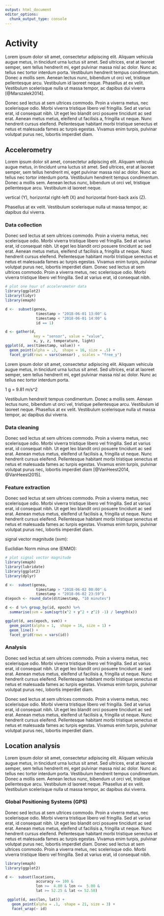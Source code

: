 ```yaml
---
output: html_document
editor_options: 
  chunk_output_type: console
---
```

# Activity {#activity}


Lorem ipsum dolor sit amet, consectetur adipiscing elit. Aliquam vehicula augue
metus, in tincidunt urna luctus sit amet. Sed ultrices, erat at laoreet semper,
sem tellus hendrerit mi, eget pulvinar massa nisl ac dolor. Nunc ac tellus nec
tortor interdum porta. Vestibulum hendrerit tempus condimentum. Donec a mollis
sem. Aenean lectus nunc, bibendum ut orci vel, tristique pellentesque arcu.
Vestibulum id laoreet neque. Phasellus at ex velit. Vestibulum scelerisque nulla
ut massa tempor, ac dapibus dui viverra [@Marszalek2014].  

Donec sed lectus at sem ultrices commodo. Proin a viverra metus, nec scelerisque
odio. Morbi viverra tristique libero vel fringilla. Sed at varius erat, id
consequat nibh. Ut eget leo blandit orci posuere tincidunt ac sed erat. Aenean
metus metus, eleifend ut facilisis a, fringilla ut neque. Nunc hendrerit
cursus eleifend. Pellentesque habitant morbi tristique senectus et netus et
malesuada fames ac turpis egestas. Vivamus enim turpis, pulvinar volutpat
purus nec, lobortis imperdiet diam.

## Accelerometry
\index{Accelerometer} 

Lorem ipsum dolor sit amet, consectetur adipiscing elit. Aliquam vehicula augue
metus, in tincidunt urna luctus sit amet. Sed ultrices, erat at laoreet semper,
sem tellus hendrerit mi, eget pulvinar massa nisl ac dolor. Nunc ac tellus nec
tortor interdum porta. Vestibulum hendrerit tempus condimentum. Donec a mollis
sem. Aenean lectus nunc, bibendum ut orci vel, tristique pellentesque arcu.
Vestibulum id laoreet neque. 

vertical (Y), horizontal right-left (X) and horizontal front-back axis (Z). 

Phasellus at ex velit. Vestibulum scelerisque nulla
ut massa tempor, ac dapibus dui viverra.

### Data collection
Donec sed lectus at sem ultrices commodo. Proin a viverra metus, nec scelerisque
odio. Morbi viverra tristique libero vel fringilla. Sed at varius erat, id
consequat nibh. Ut eget leo blandit orci posuere tincidunt ac sed erat. Aenean
metus metus, eleifend ut facilisis a, fringilla ut neque. Nunc hendrerit
cursus eleifend. Pellentesque habitant morbi tristique senectus et netus et
malesuada fames ac turpis egestas. Vivamus enim turpis, pulvinar volutpat
purus nec, lobortis imperdiet diam. Donec sed lectus at sem ultrices commodo.
Proin a viverra metus, nec scelerisque odio. Morbi viverra tristique libero vel
fringilla. Sed at varius erat, id consequat nibh.


```r
# plot one hour of accelerometer data
library(ggplot2)
library(tidyr)
library(emaph)

d <-  subset(genea,
              timestamp > "2018-06-01 13:00" &
              timestamp < "2018-06-01 14:00" &
              id == 1)

d <- gather(d,
             key = "sensor", value = "value",
             x, y, z, temperature, light)
ggplot(d, aes(timestamp, value)) +
  geom_point(alpha = .3,  shape = 16, size = .5) +
  facet_grid(rows = vars(sensor) , scales = "free_y")
```

Lorem ipsum dolor sit amet, consectetur adipiscing elit. Aliquam vehicula augue
metus, in tincidunt urna luctus sit amet. Sed ultrices, erat at laoreet semper,
sem tellus hendrerit mi, eget pulvinar massa nisl ac dolor. Nunc ac tellus nec
tortor interdum porta. 

1 g =  9.81 m/s^2 

Vestibulum hendrerit tempus condimentum. Donec a mollis
sem. Aenean lectus nunc, bibendum ut orci vel, tristique pellentesque arcu.
Vestibulum id laoreet neque. Phasellus at ex velit. Vestibulum scelerisque nulla
ut massa tempor, ac dapibus dui viverra.  

### Data cleaning

Donec sed lectus at sem ultrices commodo. Proin a viverra metus, nec scelerisque
odio. Morbi viverra tristique libero vel fringilla. Sed at varius erat, id
consequat nibh. Ut eget leo blandit orci posuere tincidunt ac sed erat. Aenean
metus metus, eleifend ut facilisis a, fringilla ut neque. Nunc hendrerit
cursus eleifend. Pellentesque habitant morbi tristique senectus et netus et
malesuada fames ac turpis egestas. Vivamus enim turpis, pulvinar volutpat
purus nec, lobortis imperdiet diam [@VanHeest2014, @VanHeest2015].

### Feature extraction

Donec sed lectus at sem ultrices commodo. Proin a viverra metus, nec scelerisque
odio. Morbi viverra tristique libero vel fringilla. Sed at varius erat, id
consequat nibh. Ut eget leo blandit orci posuere tincidunt ac sed erat. Aenean
metus metus, eleifend ut facilisis a, fringilla ut neque. Nunc hendrerit
cursus eleifend. Pellentesque habitant morbi tristique senectus et netus et
malesuada fames ac turpis egestas. Vivamus enim turpis, pulvinar volutpat
purus nec, lobortis imperdiet diam.


signal vector magnitude (svm):

\begin{equation} \sqrt{x^2 + y^2 + z^2} \end{equation}


Euclidian Norm minus one (ENMO): 

\begin{equation} \sqrt{x^2 + y^2 + z^2} - g \end{equation}


```r
# plot signal vector magnitude
library(emaph)
library(lubridate)
library(ggplot2)
library(dplyr)

d <-  subset(genea,
              timestamp > "2018-06-02 00:00" &
              timestamp < "2018-06-02 23:59")
d$epoch <- round_date(d$timestamp, "10 minutes")

d <- d %>% group_by(id, epoch) %>% 
  summarise(svm = sum(sqrt(x^2 + y^2 + z^2) -1) / length(x))

ggplot(d, aes(epoch, svm)) +
  geom_point(alpha = 1,  shape = 16, size = 1) +
  geom_line() + 
  facet_grid(rows = vars(id))
```



### Analysis

Donec sed lectus at sem ultrices commodo. Proin a viverra metus, nec scelerisque
odio. Morbi viverra tristique libero vel fringilla. Sed at varius erat, id
consequat nibh. Ut eget leo blandit orci posuere tincidunt ac sed erat. Aenean
metus metus, eleifend ut facilisis a, fringilla ut neque. Nunc hendrerit
cursus eleifend. Pellentesque habitant morbi tristique senectus et netus et
malesuada fames ac turpis egestas. Vivamus enim turpis, pulvinar volutpat
purus nec, lobortis imperdiet diam.

Donec sed lectus at sem ultrices commodo. Proin a viverra metus, nec scelerisque
odio. Morbi viverra tristique libero vel fringilla. Sed at varius erat, id
consequat nibh. Ut eget leo blandit orci posuere tincidunt ac sed erat. Aenean
metus metus, eleifend ut facilisis a, fringilla ut neque. Nunc hendrerit
cursus eleifend. Pellentesque habitant morbi tristique senectus et netus et
malesuada fames ac turpis egestas. Vivamus enim turpis, pulvinar volutpat
purus nec, lobortis imperdiet diam.


## Location analysis
\index{GPS} \index{longitude} \index{latitude}
Lorem ipsum dolor sit amet, consectetur adipiscing elit. Aliquam vehicula augue
metus, in tincidunt urna luctus sit amet. Sed ultrices, erat at laoreet semper,
sem tellus hendrerit mi, eget pulvinar massa nisl ac dolor. Nunc ac tellus nec
tortor interdum porta. Vestibulum hendrerit tempus condimentum. Donec a mollis
sem. Aenean lectus nunc, bibendum ut orci vel, tristique pellentesque arcu.
Vestibulum id laoreet neque. Phasellus at ex velit. Vestibulum scelerisque nulla
ut massa tempor, ac dapibus dui viverra.

### Global Positioning Systems (GPS)
Donec sed lectus at sem ultrices commodo. Proin a viverra metus, nec scelerisque
odio. Morbi viverra tristique libero vel fringilla. Sed at varius erat, id
consequat nibh. Ut eget leo blandit orci posuere tincidunt ac sed erat. Aenean
metus metus, eleifend ut facilisis a, fringilla ut neque. Nunc hendrerit
cursus eleifend. Pellentesque habitant morbi tristique senectus et netus et
malesuada fames ac turpis egestas. Vivamus enim turpis, pulvinar volutpat
purus nec, lobortis imperdiet diam. Donec sed lectus at sem ultrices commodo.
Proin a viverra metus, nec scelerisque odio. Morbi viverra tristique libero vel
fringilla. Sed at varius erat, id consequat nibh.


```r
library(emaph)
library(ggplot2)

d <-  subset(locations,
              accuracy <= 100 &
              lon >=  4.80 & lon <=  5.00 &
              lat >= 52.25 & lat <= 52.50)

 ggplot(d, aes(lon, lat)) +
   geom_point(alpha = .1,  shape = 21, size = 3) +
   facet_wrap(~ id)
```

